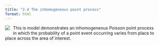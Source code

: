 ```yaml
---
title: "2.4 The inhomogeneous point process"
format: html
---
```


[![](2.4-inhomPoisson.png)](2.4-inhomPoisson.nlogo){style="float:left; margin-right:10px; margin-bottom:5px;"} This is model demonstrates an inhomogeneous Poisson point process in which the probability of a point event occurring varies from place to place across the area of interest.
